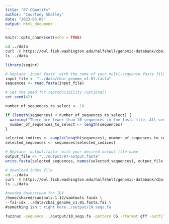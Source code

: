```yaml
---
title: "07-CGmotifs"
author: "Courtney Skalley"
date: "2023-05-09"
output: html_document
---
```


```r
knitr::opts_chunk$set(echo = TRUE)
```

```bash
cd ../data
curl -O https://owl.fish.washington.edu/halfshell/genomic-databank/cbai_genome_v1.01.fasta 
ls ../data
```


```r
library(seqinr)

# Replace 'input.fasta' with the name of your multi-sequence fasta file
input_file <- "../data/cbai_genome_v1.01.fasta"
sequences <- read.fasta(input_file)
```


```r
# Set the seed for reproducibility (optional)
set.seed(42)

number_of_sequences_to_select <- 10

if (length(sequences) < number_of_sequences_to_select) {
  warning("There are fewer than 10 sequences in the fasta file. All sequences will be selected.")
  number_of_sequences_to_select <- length(sequences)
}

selected_indices <- sample(length(sequences), number_of_sequences_to_select)
selected_sequences <- sequences[selected_indices]
```

```r
# Replace 'output.fasta' with your desired output file name
output_file <- "../output/07-output.fasta"
write.fasta(selected_sequences, names(selected_sequences), output_file, open = "w")
```


```bash
# download index file
cd ../data
curl -O https://owl.fish.washington.edu/halfshell/genomic-databank/cbai_genome_v1.01.fasta.fai
ls ../data
```

```bash
#needed downstream for IGV
/home/shared/samtools-1.12/samtools faidx \
--fai-idx ../data/cbai_genome_v1.01.fasta.fai \
#something isn't right here../output/10_seqs.fa
```

```bash
fuzznuc -sequence ../output/10_seqs.fa -pattern CG -rformat gff -outfile ../output/CGoutput.gff
```

